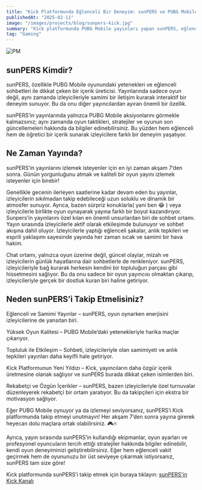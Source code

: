 ```yaml
---
title: "Kick Platformunda Eğlenceli Bir Deneyim: sunPERS ve PUBG Mobile Yayınları"
publishedAt: "2025-02-11"
image: "/images/projects/blog/sunpers-kick.jpg"
summary: "Kick platformunda PUBG Mobile yayınları yapan sunPERS, eğlenceli ve interaktif içerikleriyle dikkat çekiyor. İşte onu takip etmeniz için bazı nedenler!"
tag: "Gaming"
---
```


![PM](/images/projects/blog/PUBGMobile.jpg)
## sunPERS Kimdir?

sunPERS, özellikle PUBG Mobile oyunundaki yetenekleri ve eğlenceli sohbetleri ile dikkat çeken bir içerik üreticisi. Yayınlarında sadece oyun değil, aynı zamanda izleyicileriyle samimi bir iletişim kurarak interaktif bir deneyim sunuyor. Bu da onu diğer yayıncılardan ayıran önemli bir özellik.

sunPERS’in yayınlarında yalnızca PUBG Mobile aksiyonlarını görmekle kalmazsınız; aynı zamanda oyun taktikleri, stratejiler ve oyunun son güncellemeleri hakkında da bilgiler edinebilirsiniz. Bu yüzden hem eğlenceli hem de öğretici bir içerik sunarak izleyicilere farklı bir deneyim yaşatıyor.

## Ne Zaman Yayında?

sunPERS’in yayınlarını izlemek isteyenler için en iyi zaman akşam 7’den sonra. Günün yorgunluğunu atmak ve kaliteli bir oyun yayını izlemek isteyenler için birebir!

Genellikle gecenin ilerleyen saatlerine kadar devam eden bu yayınlar, izleyicilerin sıkılmadan takip edebileceği uzun soluklu ve dinamik bir atmosfer sunuyor. Ayrıca, bazen sürpriz konuklarla( yani ben 😂 ​) veya izleyicilerle birlikte oyun oynayarak yayına farklı bir boyut kazandırıyor. Sunpers’in yayınlarını özel kılan en önemli unsurlardan biri de sohbet ortamı. Yayın sırasında izleyicilerle aktif olarak etkileşimde bulunuyor ve sohbet akışına dahil oluyor. İzleyicilerle yaptığı eğlenceli şakalar, anlık tepkileri ve esprili yaklaşımı sayesinde yayında her zaman sıcak ve samimi bir hava hakim.

Chat ortamı, yalnızca oyun üzerine değil, güncel olaylar, mizah ve izleyicilerin günlük hayatlarına dair sohbetlerle de renkleniyor. sunPERS, izleyicileriyle bağ kurarak herkesin kendini bir topluluğun parçası gibi hissetmesini sağlıyor. Bu da onu sadece bir oyun yayıncısı olmaktan çıkarıp, izleyicileriyle gerçek bir dostluk kuran biri haline getiriyor.

## Neden sunPERS’i Takip Etmelisiniz?

Eğlenceli ve Samimi Yayınlar – sunPERS, oyun oynarken enerjisini izleyicilerine de yansıtan biri.

Yüksek Oyun Kalitesi – PUBG Mobile’daki yetenekleriyle harika maçlar çıkarıyor.

Topluluk ile Etkileşim – Sohbeti, izleyicileriyle olan samimiyeti ve anlık tepkileri yayınları daha keyifli hale getiriyor.

Kick Platformunun Yeni Yıldızı – Kick, yayıncıların daha özgür içerik üretmesine olanak sağlıyor ve sunPERS burada dikkat çeken isimlerden biri.

Rekabetçi ve Özgün İçerikler – sunPERS, bazen izleyicileriyle özel turnuvalar düzenleyerek rekabetçi bir ortam yaratıyor. Bu da takipçileri için ekstra bir motivasyon sağlıyor.

Eğer PUBG Mobile oynuyor ya da izlemeyi seviyorsanız, sunPERS’i Kick platformunda takip etmeyi unutmayın! Her akşam 7’den sonra yayına girerek heyecan dolu maçlara ortak olabilirsiniz. 🎮🔥

Ayrıca, yayın sırasında sunPERS’in kullandığı ekipmanlar, oyun ayarları ve profesyonel oyuncuların tercih ettiği stratejiler hakkında bilgiler edinebilir, kendi oyun deneyiminizi geliştirebilirsiniz. Eğer hem eğlenceli vakit geçirmek hem de oyununuzu bir üst seviyeye çıkarmak istiyorsanız, sunPERS tam size göre!

Kick platformunda sunPERS’i takip etmek için buraya tıklayın: [sunPERS'in Kick Kanalı](https://kick.com/sunpers)
